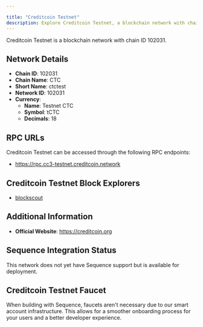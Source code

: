```yaml
---

title: "Creditcoin Testnet"
description: Explore Creditcoin Testnet, a blockchain network with chain ID 102031. Learn about its native currency, Testnet CTC, and how to interact with the network.
---
```




Creditcoin Testnet is a blockchain network with chain ID 102031.

## Network Details

- **Chain ID**: 102031
- **Chain Name**: CTC
- **Short Name**: ctctest
- **Network ID**: 102031
- **Currency**: 
  - **Name**: Testnet CTC
  - **Symbol**: tCTC
  - **Decimals**: 18

## RPC URLs

Creditcoin Testnet can be accessed through the following RPC endpoints:

- https://rpc.cc3-testnet.creditcoin.network

## Creditcoin Testnet Block Explorers

- [blockscout](https://creditcoin-testnet.blockscout.com)

## Additional Information

- **Official Website**: https://creditcoin.org

## Sequence Integration Status

This network does not yet have Sequence support but is available for deployment.

## Creditcoin Testnet Faucet

When building with Sequence, faucets aren't necessary due to our smart account infrastructure. This allows for a smoother onboarding process for your users and a better developer experience.
